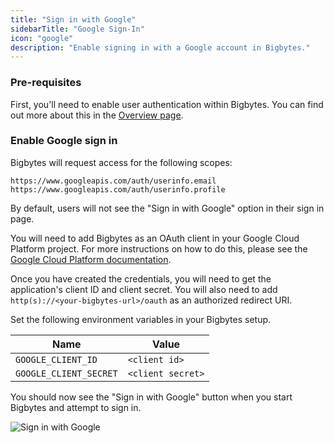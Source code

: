```yaml
---
title: "Sign in with Google"
sidebarTitle: "Google Sign-In"
icon: "google"
description: "Enable signing in with a Google account in Bigbytes."
---
```


### Pre-requisites

First, you'll need to enable user authentication within Bigbytes. You can find out more about
this in the [Overview page](/production/authentication/overview).

### Enable Google sign in

<Note>

Bigbytes will request access for the following scopes:

```
https://www.googleapis.com/auth/userinfo.email
https://www.googleapis.com/auth/userinfo.profile
```

</Note>

By default, users will not see the "Sign in with Google" option in their sign in page.

<Steps>

<Step title="Add Oauth application">

You will need to add Bigbytes as an OAuth client in your Google Cloud Platform project.
For more instructions on how to do this, please see the [Google Cloud Platform documentation](https://developers.google.com/identity/protocols/oauth2/openid-connect#appsetup).

</Step>

<Step title="Retrieve credentials">

Once you have created the credentials, you will need to get the application's client ID and client secret.
You will also need to add `http(s)://<your-bigbytes-url>/oauth` as an authorized redirect URI.

</Step>

<Step title="Set environment variables">

Set the following environment variables in your Bigbytes setup.

| Name | Value |
| --- | --- |
| `GOOGLE_CLIENT_ID` | `<client id>` |
| `GOOGLE_CLIENT_SECRET` | `<client secret>` |

</Step>

</Steps>

You should now see the "Sign in with Google" button when you start Bigbytes and attempt to sign in.

<Frame>
    <img
        alt="Sign in with Google"
        src="https://github.com/getbigbytes/assets/blob/main/production/authentication/sign-in-with-google.png?raw=true"
    />
</Frame>
